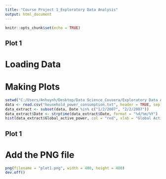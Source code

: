 ---
title: "Course Project 1_Exploratory Data Analysis"
output: html_document
---

```{r setup, include=FALSE}
knitr::opts_chunk$set(echo = TRUE)
```

## Plot 1

# Loading Data
# Making Plots

```{r }
setwd("C:/Users/Anhuynh/Desktop/Data Science_Cousera/Exploratory Data Analysis/Assignment")
data <- read.csv("household_power_consumption.txt", header = TRUE, sep = ";", quote = "\"", na.strings = "?", nrows = 2075259, check.names = TRUE)
data_extract <- subset(data, Date %in% c("1/2/2007", "2/2/2007"))
data_extract$Date <- strptime(data_extract$Date, format = "%d/%m/%Y")
hist(data_extract$Global_active_power, col = "red", xlab = "Global Active Power (kilowatts)", ylab = "Frequency", main = "Global Active Power")


```

## Plot 1

# Add the PNG file



```{r }
png(filename = "plot1.png", width = 480, height = 480)
dev.off()

```


